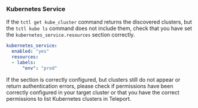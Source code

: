 ### Kubernetes Service

If the `tctl get kube_cluster` command returns the discovered clusters, but the 
`tctl kube ls` command does not include them, check that you have set the 
`kubernetes_service.resources` section correctly.

```yaml
kubernetes_service:
  enabled: "yes"
  resources:
  - labels:
      "env": "prod"
```

If the section is correctly configured, but clusters still do not appear or 
return authentication errors, please check if permissions have been correctly configured 
in your target cluster or that you have the correct permissions to list Kubernetes clusters 
in Teleport.
